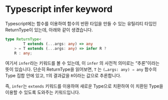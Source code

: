 # Typescript infer keyword
Typescript에는 함수를 이용하여 함수의 반환 타입을 만들 수 있는 유틸리티 타입인 ReturnType이 있는데, 아래와 같이 생겼습니다.

```typescript
type ReturnType<
	    T extends (...args: any) => any
    > = T extends (...args: any) => infer R ?
    R : any;
```

여기서 `infer`라는 키워드를 볼 수 있는데, 이 `infer` 의 사전적 의미로는 “추론”이라는 뜻이 있습니다. 단순히 ReturnType을 읽어보면, `T` 는 `(…args: any) ⇒ any` 함수의 Type 집합 안에 있고, `T`의 결과값을 `R`이라는 값으로 추론합니다.

즉, `infer`는 `extends` 키워드를 이용하여 새로운 Type으로 치환하여 이 치환된 Type을 이용할 수 있도록 도와주는 키워드입니다.